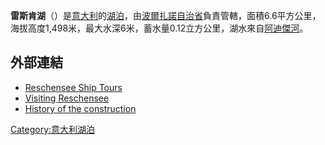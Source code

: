 {{Infobox lake
 |name =  雷斯肯湖<br> Lago di Resia
 |image = Reschensee with Graun Church tower and boat.jpg
 |caption =
 |location = [[博尔扎诺-南蒂罗尔自治省|博尔扎诺-南蒂罗尔自治省]]
 |basin_countries = {{ITA}}
 |coords = {{coord|type:waterbody_region:IT|display=inline,title}}
 |type = 人工湖
 |inflow = [[阿迪杰河|阿迪杰河]]
 |outflow = [[阿迪杰河|阿迪杰河]]
 |area = 6.6 km² (2.5 mi²)
 |depth =
 |max-depth = 28 m (92 ft)
 |volume = 0.12 km³ (97,000 ac·ft)
 |residence_time =
 |shore =
 |elevation = {{convert|1498|m|abbr=on}}
 |islands =
 |cities = [[库龙韦诺斯塔|库龙韦诺斯塔]]
}}

'''雷斯肯湖'''（{{lang-it|Lago di Resia}}）是[[意大利|意大利]]的[[湖泊|湖泊]]，由[[波爾扎諾自治省|波爾扎諾自治省]]負責管轄，面積6.6平方公里，海拔高度1,498米，最大水深6米，蓄水量0.12立方公里，湖水來自[[阿迪傑河|阿迪傑河]]。

==外部連結==
{{commonscat}}
*[http://www.passoresia.it/en/summer/activ-nature/summer-sun-detail.asp?lPageNumber=1&lProductID=79478  Reschensee Ship Tours] {{Wayback|url=http://www.passoresia.it/en/summer/activ-nature/summer-sun-detail.asp?lPageNumber=1&lProductID=79478 |date=20071020130014 }}
*[http://www.suedtirolerland.it/suedtirol/siteSLenSLe2wSLarticle.phpQMQidEQQ7237NNDcategory_idEQQ346.html Visiting  Reschensee] {{Wayback|url=http://www.suedtirolerland.it/suedtirol/siteSLenSLe2wSLarticle.phpQMQidEQQ7237NNDcategory_idEQQ346.html |date=20080207082007 }}
*[https://web.archive.org/web/20130418101323/http://www.obervinschgau.it/geschichte/geschichte-alt-graun.pdf History of the construction] {{de icon}}

{{Authority control}}
{{DEFAULTSORT:Resia}}
{{Italy-geo-stub}}
[[Category:意大利湖泊|Category:意大利湖泊]]